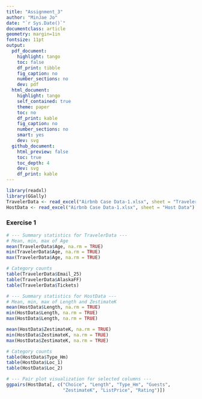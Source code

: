 ```yaml
---
title: "Assignment_3"
author: "MinJae Jo"
date: "`r Sys.Date()`"
documentclass: article
geometry: margin=1in
fontsize: 11pt
output:
  pdf_document:
    highlight: tango
    toc: false
    df_print: tibble
    fig_caption: no
    number_sections: no
    dev: pdf
  html_document:
    highlight: tango
    self_contained: true
    theme: paper
    toc: no
    df_print: kable
    fig_caption: no
    number_sections: no
    smart: yes
    dev: svg
  github_document:
    html_preview: false
    toc: true
    toc_depth: 4
    dev: svg
    df_print: kable
---
```


```r
library(readxl)
library(GGally)
TravelerData <- read_excel("Airbnb Case Data-1.xlsx", sheet = "Traveler Data")
HostData <- read_excel("Airbnb Case Data-1.xlsx", sheet = "Host Data")
```
### Exercise 1
```r

# --- Summary statistics for TravelerData ---
# Mean, min, max of Age
mean(TravelerData$Age, na.rm = TRUE)
min(TravelerData$Age, na.rm = TRUE)
max(TravelerData$Age, na.rm = TRUE)

# Category counts
table(TravelerData$Email_25)
table(TravelerData$AlaskaFF)
table(TravelerData$Tickets)

# --- Summary statistics for HostData ---
# Mean, min, max of Length and ZestimateK
mean(HostData$Length, na.rm = TRUE)
min(HostData$Length, na.rm = TRUE)
max(HostData$Length, na.rm = TRUE)

mean(HostData$ZestimateK, na.rm = TRUE)
min(HostData$ZestimateK, na.rm = TRUE)
max(HostData$ZestimateK, na.rm = TRUE)

# Category counts
table(HostData$Type_Hm)
table(HostData$Loc_1)
table(HostData$Loc_2)

# --- Pair plot visualization for selected columns ---
ggpairs(HostData[, c("Choice", "Length", "Type_Hm", "Guests",
                     "ZestimateK", "ListPrice", "Rating")])
```